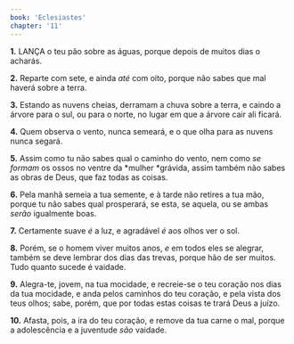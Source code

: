 ```yaml
---
book: 'Eclesiastes'
chapter: '11'
---
```


**1.** LANÇA o teu pão sobre as águas, porque depois de muitos dias o acharás.

**2.** Reparte com sete, e ainda *até* com oito, porque não sabes que mal haverá sobre a terra.

**3.** Estando as nuvens cheias, derramam a chuva sobre a terra, e caindo a árvore para o sul, ou para o norte, no lugar em que a árvore cair ali ficará.

**4.** Quem observa o vento, nunca semeará, e o que olha para as nuvens nunca segará.

**5.** Assim como tu não sabes qual o caminho do vento, nem como *se formam* os ossos no ventre da *mulher *grávida, assim também não sabes as obras de Deus, que faz todas as coisas.

**6.** Pela manhã semeia a tua semente, e à tarde não retires a tua mão, porque tu não sabes qual prosperará, se esta, se aquela, ou se ambas *serão* igualmente boas.

**7.** Certamente suave *é* a luz, e agradável *é* aos olhos ver o sol.

**8.** Porém, se o homem viver muitos anos, *e* em todos eles se alegrar, também se deve lembrar dos dias das trevas, porque hão de ser muitos. Tudo quanto sucede é vaidade.

**9.** Alegra-te, jovem, na tua mocidade, e recreie-se o teu coração nos dias da tua mocidade, e anda pelos caminhos do teu coração, e pela vista dos teus olhos; sabe, porém, que por todas estas coisas te trará Deus a juízo.

**10.** Afasta, pois, a ira do teu coração, e remove da tua carne o mal, porque a adolescência e a juventude *são* vaidade.
